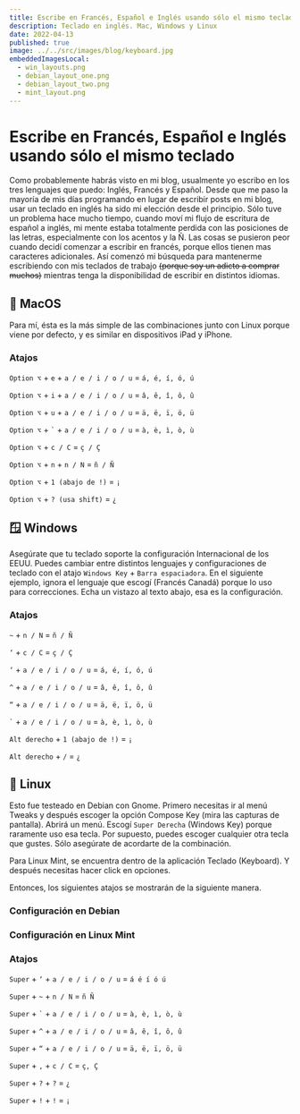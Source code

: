 ```yaml
---
title: Escribe en Francés, Español e Inglés usando sólo el mismo teclado
description: Teclado en inglés. Mac, Windows y Linux
date: 2022-04-13
published: true
image: ../../src/images/blog/keyboard.jpg
embeddedImagesLocal:
  - win_layouts.png
  - debian_layout_one.png
  - debian_layout_two.png
  - mint_layout.png
---
```




# Escribe en Francés, Español e Inglés usando sólo el mismo teclado

Como probablemente habrás visto en mi blog, usualmente yo escribo en los tres lenguajes que puedo: Inglés, Francés y Español. Desde que me paso la mayoría de mis días programando en lugar de escribir posts en mi blog, usar un teclado en inglés ha sido mi elección desde el principio. Sólo tuve un problema hace mucho tiempo, cuando moví mi flujo de escritura de español a inglés, mi mente estaba totalmente perdida con las posiciones de las letras, especialmente con los acentos y la Ñ. Las cosas se pusieron peor cuando decidí comenzar a escribir en francés, porque ellos tienen mas caracteres adicionales. Así comenzó mi búsqueda para mantenerme escribiendo con mis teclados de trabajo ~~(porque soy un adicto a comprar muchos)~~ mientras tenga la disponibilidad de escribir en distintos idiomas.

## 🍎 MacOS

Para mí, ésta es la más simple de las combinaciones junto con Linux porque viene por defecto, y es similar en dispositivos iPad y iPhone.

### Atajos

`Option ⌥` + `e` + `a / e / i / o / u` = `á, é, í, ó, ú`

`Option ⌥` + `i` + `a / e / i / o / u` = `â, ê, î, ô, û`

`Option ⌥` + `u` + `a / e / i / o / u` = `ä, ë, ï, ö, ü`

`Option ⌥` + `` ` `` + `a / e / i / o / u` = `à, è, ì, ò, ù`

`Option ⌥` + `c / C` = `ç / Ç`

`Option ⌥` + `n` + `n / N` = `ñ / Ñ`

`Option ⌥` + `1 (abajo de !)` = `¡`

`Option ⌥` + `? (usa shift)` = `¿`

## 🪟 Windows

Asegúrate que tu teclado soporte la configuración Internacional de los EEUU. Puedes cambiar entre distintos lenguajes y configuraciones de teclado con el atajo `Windows Key` + `Barra espaciadora`. En el siguiente ejemplo, ignora el lenguaje que escogí (Francés Canadá) porque lo uso para correcciones. Echa un vistazo al texto abajo, esa es la configuración.

<GatsbyImage image={getImage(props.localImages[0])} alt="Windows" />

### Atajos

`~` + `n / N` = `ñ / Ñ`

`‘` + `c / C` = `ç / Ç`

`‘` + `a / e / i / o / u` = `á, é, í, ó, ú`

`^` + `a / e / i / o / u` = `â, ê, î, ô, û`

`“` + `a / e / i / o / u` = `ä, ë, ï, ö, ü`

`` ` `` + `a / e / i / o / u` = `à, è, ì, ò, ù`

`Alt derecho` + `1 (abajo de !)` = `¡`

`Alt derecho` + `/` = `¿`

## 🐧 Linux

Esto fue testeado en Debian con Gnome. Primero necesitas ir al menú Tweaks y después escoger la opción Compose Key (mira las capturas de pantalla). Abrirá un menú. Escogí `Super Derecha` (Windows Key) porque raramente uso esa tecla. Por supuesto, puedes escoger cualquier otra tecla que gustes. Sólo asegúrate de acordarte de la combinación.

Para Linux Mint, se encuentra dentro de la aplicación Teclado (Keyboard). Y después necesitas hacer click en opciones.

Entonces, los siguientes atajos se mostrarán de la siguiente manera.

### Configuración en Debian

<GatsbyImage image={getImage(props.localImages[1])} alt="Debian" />
<GatsbyImage image={getImage(props.localImages[2])} alt="Debian" />

### Configuración en Linux Mint

<GatsbyImage image={getImage(props.localImages[3])} alt="Linux Mint" />

### Atajos

`Super` + `‘` + `a / e / i / o / u` = `á é í ó ú`

`Super` + `~` + `n / N` = `ñ Ñ`

`Super` + `` ` `` + `a / e / i / o / u` = `à, è, ì, ò, ù`

`Super` + `^` + `a / e / i / o / u` = `â, ê, î, ô, û`

`Super` + `“` + `a / e / i / o / u` = `ä, ë, ï, ö, ü`

`Super` + `,` + `c / C` = `ç, Ç`

`Super` + `?` + `?` = `¿`

`Super` + `!` + `!` = `¡`
